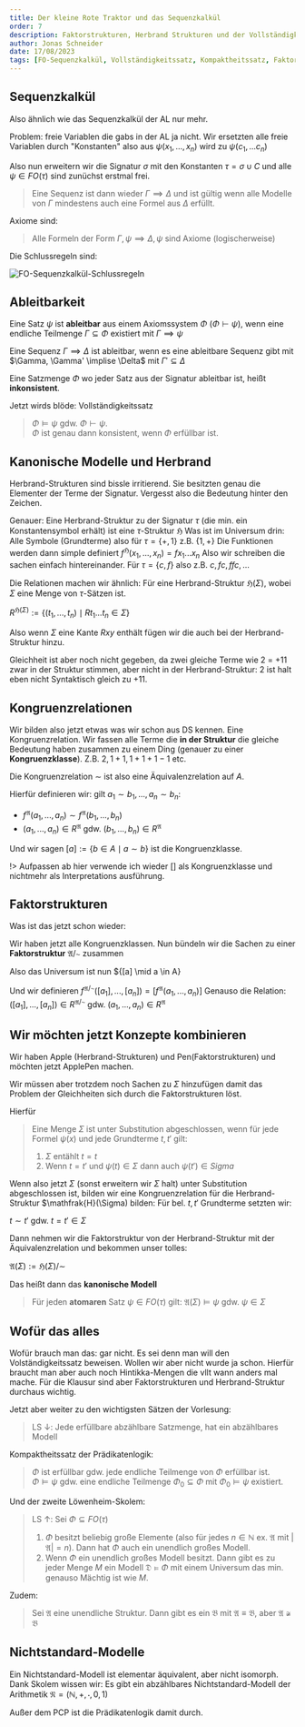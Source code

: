```yaml
---
title: Der kleine Rote Traktor und das Sequenzkalkül
order: 7
description: Faktorstrukturen, Herbrand Strukturen und der Vollständigkeitssatz. Da muss der große Blaue wohl helfen
author: Jonas Schneider
date: 17/08/2023
tags: [FO-Sequenzkalkül, Vollständigkeitssatz, Kompaktheitssatz, Faktorstrukturen, Herbrand-Strukturen]
---
```


## Sequenzkalkül
Also ähnlich wie das Sequenzkalkül der AL nur mehr.

Problem: freie Variablen die gabs in der AL ja nicht. Wir ersetzten alle freie Variablen durch "Konstanten" also aus $\psi(x_1, ..., x_n)$ wird zu $\psi(c_1, ... c_n)$

Also nun erweitern wir die Signatur $\sigma$ mit den Konstanten $\tau = \sigma \cup C$ und alle $\psi \in FO(\tau)$ sind zunüchst erstmal frei.

> Eine Sequenz ist dann wieder $\Gamma \implies \Delta$ und ist gültig wenn alle Modelle von $\Gamma$ mindestens auch eine Formel aus $\Delta$ erfüllt.

Axiome sind:

> Alle Formeln der Form $\Gamma, \psi \implies \Delta, \psi$ sind Axiome (logischerweise)

Die Schlussregeln sind:

![FO-Sequenzkalkül-Schlussregeln](/teaching-assets/cigol/malo/assets/fo_seqkalkül.png)

## Ableitbarkeit

Eine Satz $\psi$ ist **ableitbar** aus einem Axiomssystem $\Phi$ ($\Phi \vdash \psi$), wenn eine endliche Teilmenge $\Gamma \subseteq \Phi$ existiert mit $\Gamma \implies \psi$

Eine Sequenz $\Gamma \implies \Delta$ ist ableitbar, wenn es eine ableitbare Sequenz gibt mit $\Gamma, \Gamma' \implise \Delta$ mit $\Gamma' \subseteq \Delta$

Eine Satzmenge $\Phi$ wo jeder Satz aus der Signatur ableitbar ist, heißt **inkonsistent**.

Jetzt wirds blöde: Vollständigkeitssatz

> $\Phi \models \psi$ gdw. $\Phi \vdash \psi$. <br/>
> $\Phi$ ist genau dann konsistent, wenn $\Phi$ erfüllbar ist.
## Kanonische Modelle und Herbrand 

Herbrand-Strukturen sind bissle irritierend. Sie besitzten genau die Elementer der Terme der Signatur. Vergesst also die Bedeutung hinter den Zeichen. 

Genauer: Eine Herbrand-Struktur zu der Signatur $\tau$ (die min. ein Konstantensymbol erhält) ist eine $\tau$-Struktur $\mathfrak{H}$
Was ist im Universum drin: Alle Symbole (Grundterme) also für $\tau = \{+, 1\}$ z.B. $\{1, +\}$
Die Funktionen werden dann simple definiert $f^\mathfrak{H}(x_1, ..., x_n) = fx_1 ... x_n$ Also wir schreiben die sachen einfach hintereinander.
Für $\tau = \{c,f\}$ also z.B. $c, fc, ffc, ...$

Die Relationen machen wir ähnlich: Für eine Herbrand-Struktur $\mathfrak{H}(\Sigma)$, wobei $\Sigma$ eine Menge von $\tau$-Sätzen ist.

$R^{\mathfrak{H}(\Sigma)} := \{ (t_1, ..., t_n) \mid Rt_1...t_n \in \Sigma\}$

Also wenn $\Sigma$ eine Kante $Rxy$ enthält fügen wir die auch bei der Herbrand-Struktur hinzu.

Gleichheit ist aber noch nicht gegeben, da zwei gleiche Terme wie 2 = +11 zwar in der Struktur stimmen, aber nicht in der Herbrand-Struktur: 2 ist halt eben nicht Syntaktisch gleich zu +11.

## Kongruenzrelationen

Wir bilden also jetzt etwas was wir schon aus DS kennen. Eine Kongruenzrelation. Wir fassen alle Terme die **in der Struktur** die gleiche Bedeutung haben zusammen zu einem Ding (genauer zu einer **Kongruenzklasse**). Z.B. $2, 1+1, 1+1+1-1$ etc.

Die Kongruenzrelation $\sim$ ist also eine Äquivalenzrelation auf $A$.

Hierfür definieren wir: gilt $a_1 \sim b_1, ..., a_n \sim b_n$:

- $f^\mathfrak{A}(a_1, ..., a_n) \sim f^\mathfrak{A}(b_1, ..., b_n)$
- $(a_1, ..., a_n) \in R^\mathfrak{A}$ gdw. $(b_1, ..., b_n) \in R^\mathfrak{A}$

Und wir sagen $[a] := \{b \in A \mid a \sim b\}$ ist die Kongruenzklasse.

!> Aufpassen ab hier verwende ich wieder $[]$ als Kongruenzklasse und nichtmehr als Interpretations ausführung.

## Faktorstrukturen

Was ist das jetzt schon wieder:

Wir haben jetzt alle Kongruenzklassen. Nun bündeln wir die Sachen zu einer **Faktorstruktur** $\mathfrak{A} / \sim$ zusammen

Also das Universum ist nun $\{[a] \mid a \in A\}

Und wir definieren $f^{\mathfrak{A} / \sim}([a_1], ..., [a_n]) = [f^\mathfrak{A}(a_1, ..., a_n)]$
Genauso die Relation: $([a_1], ..., [a_n]) \in R^{\mathfrak{A} / \sim}$ gdw. ${(a_1, ..., a_n) \in R^\mathfrak{A}}$

## Wir möchten jetzt Konzepte kombinieren

Wir haben Apple (Herbrand-Strukturen) und Pen(Faktorstrukturen) und möchten jetzt ApplePen machen.

Wir müssen aber trotzdem noch Sachen zu $\Sigma$ hinzufügen damit das Problem der Gleichheiten sich durch die Faktorstrukturen löst.

Hierfür

> Eine Menge $\Sigma$ ist unter Substitution abgeschlossen, wenn für jede Formel $\psi(x)$ und jede Grundterme $t, t'$ gilt: <br/>
> 1. $\Sigma$ entählt $t=t$ <br/>
> 2. Wenn $t=t'$ und $\psi(t) \in \Sigma$ dann auch $\psi(t') \in Sigma$

Wenn also jetzt $\Sigma$ (sonst erweitern wir $\Sigma$ halt) unter Substitution abgeschlossen ist, bilden wir eine Kongruenzrelation für die Herbrand-Struktur $\mathfrak{H}(\Sigma) bilden: Für bel. $t, t'$ Grundterme setzten wir:

$t \sim t'$ gdw. $t=t' \in \Sigma$

Dann nehmen wir die Faktorstruktur von der Herbrand-Struktur mit der Äquivalenzrelation und bekommen unser tolles:

$\mathfrak{A}(\Sigma) := \mathfrak{H}(\Sigma) / \sim$

Das heißt dann das  **kanonische Modell**

> Für jeden **atomaren** Satz $\psi \in FO(\tau)$ gilt: $\mathfrak{A}(\Sigma) \models \psi$ gdw. $\psi \in \Sigma$

## Wofür das alles

Wofür brauch man das: gar nicht. Es sei denn man will den Volständigkeitssatz beweisen. Wollen wir aber nicht wurde ja schon. Hierfür braucht man aber auch noch Hintikka-Mengen die vllt wann anders mal mache. Für die Klausur sind aber Faktorstrukturen und Herbrand-Struktur durchaus wichtig.

Jetzt aber weiter zu den wichtigsten Sätzen der Vorlesung:

> LS $\downarrow$: Jede erfüllbare abzählbare Satzmenge, hat ein abzählbares Modell

Kompaktheitssatz der Prädikatenlogik:

> $\Phi$ ist erfüllbar gdw. jede endliche Teilmenge von $\Phi$ erfüllbar ist. <br/>
> $\Phi \models \psi$ gdw. eine endliche Teilmenge $\Phi_0 \subseteq \Phi$ mit $\Phi_0 \models \psi$ existiert.

Und der zweite Löwenheim-Skolem:

> LS $\uparrow$: Sei $\Phi \subseteq FO(\tau)$ <br/>
> 1. $\Phi$ besitzt beliebig große Elemente (also für jedes $n \in \mathbb{N}$ ex. $\mathfrak{A}$ mit $|\mathfrak{A}| = n$). Dann hat $\Phi$ auch ein unendlich großes Modell. <br/>
> 2. Wenn $\Phi$ ein unendlich großes Modell besitzt. Dann gibt es zu jeder Menge $M$ ein Modell $\mathfrak{D} \models \Phi$ mit einem Universum das min. genauso Mächtig ist wie $M$.

Zudem:

> Sei $\mathfrak{A}$ eine unendliche Struktur. Dann gibt es ein $\mathfrak{B}$ mit $\mathfrak{A} \equiv \mathfrak{B}$, aber
>  $\mathfrak{A} \not\cong \mathfrak{B}$


## Nichtstandard-Modelle

Ein Nichtstandard-Modell ist elementar äquivalent, aber nicht isomorph. Dank Skolem wissen wir:
Es gibt ein abzählbares Nichtstandard-Modell der Arithmetik $\mathfrak{N} = (\mathbb{N}, +, \cdot, 0, 1)$

Außer dem PCP ist die Prädikatenlogik damit durch.


